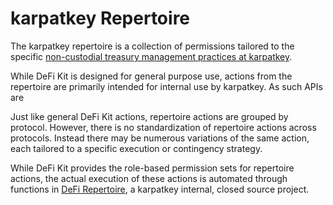 
# karpatkey Repertoire

The karpatkey repertoire is a collection of permissions tailored to the specific [non-custodial treasury management practices at karpatkey](https://www.karpatkey.com/contents/on-chain-non-custodial-asset-management-infrastructure).

<Callout type="info">
  While DeFi Kit is designed for general purpose use, actions from the
  repertoire are primarily intended for internal use by karpatkey. As such APIs are

</Callout>

Just like general DeFi Kit actions, repertoire actions are grouped by protocol.
However, there is no standardization of repertoire actions across protocols.
Instead there may be numerous variations of the same action, each tailored to a specific execution or contingency strategy.

While DeFi Kit provides the role-based permission sets for repertoire actions, the actual execution of these actions is automated through functions in [DeFi Repertoire](https://github.com/karpatkey/defi-repertoire), a karpatkey internal, closed source project.
